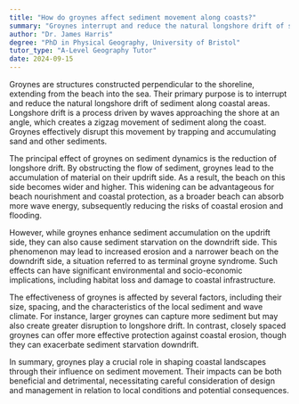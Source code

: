 ```yaml
---
title: "How do groynes affect sediment movement along coasts?"
summary: "Groynes interrupt and reduce the natural longshore drift of sediment along coasts."
author: "Dr. James Harris"
degree: "PhD in Physical Geography, University of Bristol"
tutor_type: "A-Level Geography Tutor"
date: 2024-09-15
---
```


Groynes are structures constructed perpendicular to the shoreline, extending from the beach into the sea. Their primary purpose is to interrupt and reduce the natural longshore drift of sediment along coastal areas. Longshore drift is a process driven by waves approaching the shore at an angle, which creates a zigzag movement of sediment along the coast. Groynes effectively disrupt this movement by trapping and accumulating sand and other sediments.

The principal effect of groynes on sediment dynamics is the reduction of longshore drift. By obstructing the flow of sediment, groynes lead to the accumulation of material on their updrift side. As a result, the beach on this side becomes wider and higher. This widening can be advantageous for beach nourishment and coastal protection, as a broader beach can absorb more wave energy, subsequently reducing the risks of coastal erosion and flooding.

However, while groynes enhance sediment accumulation on the updrift side, they can also cause sediment starvation on the downdrift side. This phenomenon may lead to increased erosion and a narrower beach on the downdrift side, a situation referred to as terminal groyne syndrome. Such effects can have significant environmental and socio-economic implications, including habitat loss and damage to coastal infrastructure.

The effectiveness of groynes is affected by several factors, including their size, spacing, and the characteristics of the local sediment and wave climate. For instance, larger groynes can capture more sediment but may also create greater disruption to longshore drift. In contrast, closely spaced groynes can offer more effective protection against coastal erosion, though they can exacerbate sediment starvation downdrift.

In summary, groynes play a crucial role in shaping coastal landscapes through their influence on sediment movement. Their impacts can be both beneficial and detrimental, necessitating careful consideration of design and management in relation to local conditions and potential consequences.
    